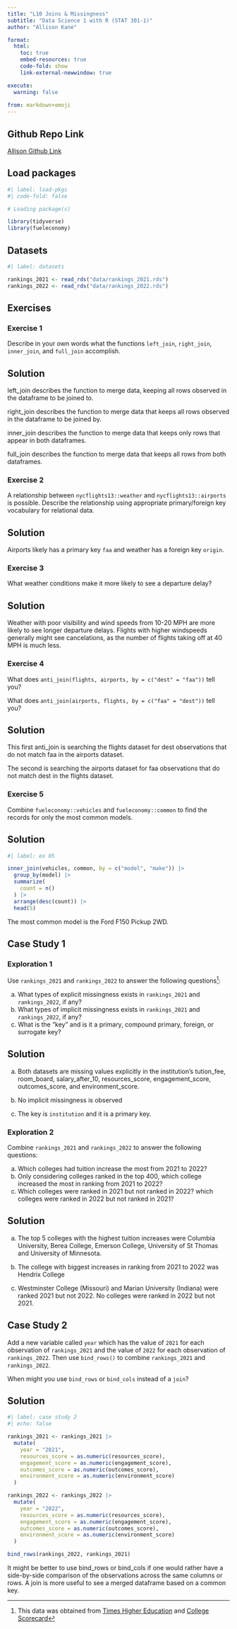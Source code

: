 ```yaml
---
title: "L10 Joins & Missingness"
subtitle: "Data Science 1 with R (STAT 301-1)"
author: "Allison Kane"

format:
  html:
    toc: true
    embed-resources: true
    code-fold: show
    link-external-newwindow: true

execute:
  warning: false
  
from: markdown+emoji 
---
```


::: {.callout-tip icon=false}

## Github Repo Link

[Allison Github Link](https://github.com/stat301-1-2023-fall/L10-joins-missingness-akane2460.git)

:::

## Load packages

```r
#| label: load-pkgs
#| code-fold: false

# Loading package(s)

library(tidyverse)
library(fueleconomy)

```

## Datasets 

```r
#| label: datasets

rankings_2021 <- read_rds("data/rankings_2021.rds")
rankings_2022 <- read_rds("data/rankings_2022.rds")

```


## Exercises

### Exercise 1 

Describe in your own words what the functions `left_join`, `right_join`, `inner_join`, and `full_join` accomplish.

::: {.callout-tip icon="false"}
## Solution

left_join describes the function to merge data, keeping all rows observed in the dataframe to be joined to.

right_join describes the function to merge data that keeps all rows observed in the dataframe to be joined by. 

inner_join describes the function to merge data that keeps only rows that appear in both dataframes. 

full_join describes the function to merge data that keeps all rows from both dataframes. 

:::

### Exercise 2

A relationship between `nycflights13::weather` and `nycflights13::airports` is possible. Describe the relationship using appropriate primary/foreign key vocabulary for relational data.


::: {.callout-tip icon="false"}
## Solution

Airports likely has a primary key `faa` and weather has a foreign key `origin`.

:::

### Exercise 3

What weather conditions make it more likely to see a departure delay?

::: {.callout-tip icon="false"}
## Solution

Weather with poor visibility and wind speeds from 10-20 MPH are more likely to see longer departure delays. Flights with higher windspeeds generally might see cancelations, as the number of flights taking off at 40 MPH is much less. 

:::


### Exercise 4

What does `anti_join(flights, airports, by = c("dest" = "faa"))` tell you? 

What does `anti_join(airports, flights, by = c("faa" = "dest"))` tell you?

::: {.callout-tip icon="false"}
## Solution

This first anti_join is searching the flights dataset for dest observations that do 
not match faa in the airports dataset. 

The second is searching the airports dataset for faa observations that do not 
match dest in the flights dataset.

:::


### Exercise 5

Combine `fueleconomy::vehicles` and `fueleconomy::common` to find the records for only the most common models.

::: {.callout-tip icon="false"}
## Solution

```r
#| label: ex 05

inner_join(vehicles, common, by = c("model", "make")) |> 
  group_by(model) |> 
  summarize(
    count = n()
  ) |> 
  arrange(desc(count)) |> 
  head(5)

```
The most common model is the Ford F150 Pickup 2WD.
:::


## Case Study 1

### Exploration 1

Use `rankings_2021` and `rankings_2022` to answer the following questions^[This data was obtained from [Times Higher Education](https://www.timeshighereducation.com/rankings/united-states/2022#!/length/-1/sort_by/rank/sort_order/asc/cols/scores) and [College Scorecard](https://collegescorecard.ed.gov/data)]:

a) What types of explicit missingness exists in `rankings_2021` and `rankings_2022`, if any?
b) What types of implicit missingness exists in `rankings_2021` and `rankings_2022`, if any?
c) What is the "key" and is it a primary, compound primary, foreign, or surrogate key?


::: {.callout-tip icon="false"}
## Solution

a) Both datasets are missing values explicitly in the institution's tution_fee, room_board, salary_after_10, resources_score, engagement_score, outcomes_score, and environment_score.

b) No implicit missingness is observed

c) The key is `institution` and it is a primary key.

:::

### Exploration 2

Combine `rankings_2021` and `rankings_2022` to answer the following questions:

a) Which colleges had tuition increase the most from 2021 to 2022?
b) Only considering colleges ranked in the top 400, which college increased the most in ranking from 2021 to 2022?
c) Which colleges were ranked in 2021 but not ranked in 2022? which colleges were ranked in 2022 but not ranked in 2021?


::: {.callout-tip icon="false"}
## Solution

a) The top 5 colleges with the highest tuition increases were Columbia University, Berea College, Emerson College, University of St Thomas and University of Minnesota.

b) The college with biggest increases in ranking from 2021 to 2022 was Hendrix College

c) Westminster College (Missouri) and Marian University (Indiana) were ranked 2021 but not 2022. No colleges were ranked in 2022 but not 2021.

:::


## Case Study 2

Add a new variable called `year` which has the value of `2021` for each observation of `rankings_2021` and the value of `2022` for each observation of `rankings_2022`. Then use `bind_rows()` to combine `rankings_2021` and `rankings_2022`.  

When might you use `bind_rows` or `bind_cols` instead of a `join`?

::: {.callout-tip icon="false"}
## Solution

```r
#| label: case study 2
#| echo: false

rankings_2021 <- rankings_2021 |> 
  mutate(
    year = "2021",
    resources_score = as.numeric(resources_score),
    engagement_score = as.numeric(engagement_score),
    outcomes_score = as.numeric(outcomes_score),
    environment_score = as.numeric(environment_score)
  )

rankings_2022 <- rankings_2022 |> 
  mutate(
    year = "2022",
    resources_score = as.numeric(resources_score),
    engagement_score = as.numeric(engagement_score),
    outcomes_score = as.numeric(outcomes_score),
    environment_score = as.numeric(environment_score)
  )

bind_rows(rankings_2022, rankings_2021)
```

It might be better to use bind_rows or bind_cols if one would rather have a side-by-side comparison of the observations across the same columns or rows. A join is more useful to see a merged dataframe based on a common key.

:::



